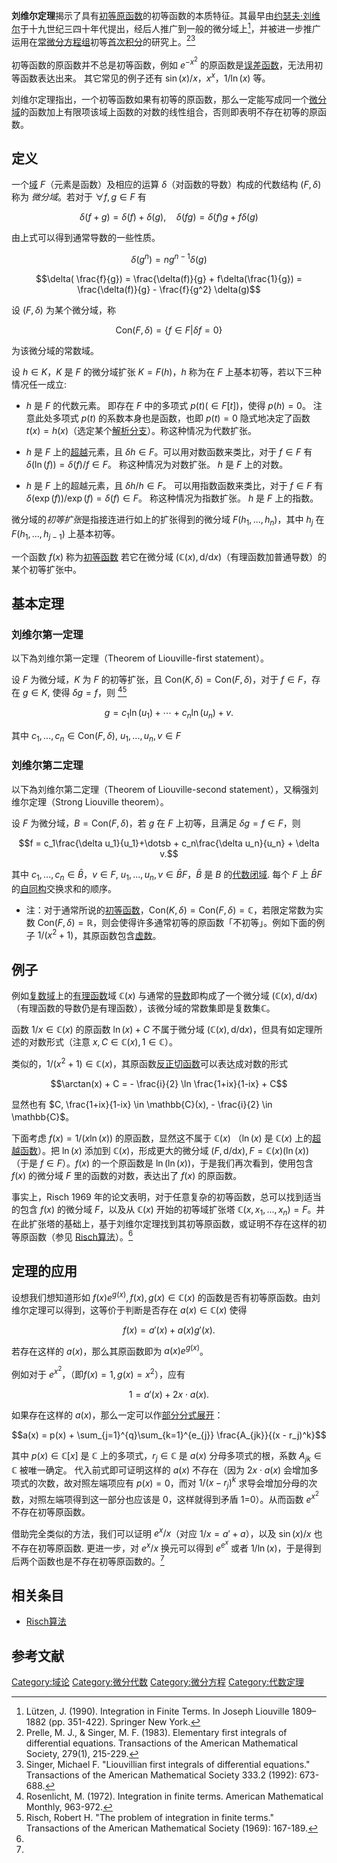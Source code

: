 {{Distinguish|刘维尔定理 (复分析)|刘维尔定理 (哈密顿力学)}}

'''刘维尔定理'''揭示了具有[[初等函数|初等]][[不定积分|原函数]]的初等函数的本质特征。其最早由[[约瑟夫·刘维尔|约瑟夫·刘维尔]]于十九世纪三四十年代提出，经后人推广到一般的微分域上<ref>Lützen, J. (1990). Integration in Finite Terms. In Joseph Liouville 1809–1882 (pp. 351-422). Springer New York.</ref>，并被进一步推广运用在[[常微分方程|常微分方程组]]初等[[首次积分|首次积分]]的研究上。<ref>Prelle, M. J., & Singer, M. F. (1983). Elementary first integrals of differential equations. Transactions of the American Mathematical Society, 279(1), 215-229.</ref><ref>Singer, Michael F. "Liouvillian first integrals of differential equations." Transactions of the American Mathematical Society 333.2 (1992): 673-688.</ref>

初等函数的原函数并不总是初等函数，例如 <math>e^{-x^2}</math> 的原函数是[[误差函数|误差函数]]，无法用初等函数表达出来。 其它常见的例子还有 <math> \sin(x)/x </math>，<math> x^x </math>，<math> 1/\ln(x) </math> 等。

刘维尔定理指出，一个初等函数如果有初等的原函数，那么一定能写成同一个[[微分域|微分域]]的函数加上有限项该域上函数的对数的线性组合，否则即表明不存在初等的原函数。

== 定义 ==
{{See also|微分域}}

一个[[域_(數學)|域]] <math>F</math>（元素是函数）及相应的运算 <math>\delta</math>（对函数的导数）构成的代数结构 <math>(F, \delta)</math> 称为 ''微分域''。若对于 <math>\forall f,g \in F</math> 有

:<math>\delta(f + g) = \delta(f) + \delta(g),\quad \delta(fg) = \delta(f)g + f\delta(g)</math>

由上式可以得到通常导数的一些性质。

:<math>\delta(g^n) = n g^{n-1} \delta(g)</math>
:<math>\delta( \frac{f}{g}) = \frac{\delta(f)}{g} + f\delta(\frac{1}{g}) = \frac{\delta(f)}{g} - \frac{f}{g^2} \delta(g)</math>


设 <math>(F, \delta)</math> 为某个微分域，称

:<math>\mathrm{Con}(F, \delta) = \{f \in F | \delta f = 0\}</math>

为该微分域的常数域。


设 <math>h \in K</math>，''K'' 是 ''F'' 的微分域扩张 <math>K = F(h)</math>，<math>h</math> 称为在 <math>F</math> 上基本初等，若以下三种情况任一成立:

* <math>h</math> 是 <math>F</math> 的代数元素。 即存在 <math>F</math> 中的多项式 <math>p(t) (\in F[t])</math>，使得 <math>p(h)=0</math>。 注意此处多项式 <math>p(t)</math> 的系数本身也是函数，也即 <math>p(t)=0</math> 隐式地决定了函数 <math>t(x) = h(x)</math>（选定某个[[解析分支|解析分支]]）。称这种情况为代数扩张。

* <math>h</math> 是 <math>F</math> 上的[[超越函数|超越]]元素，且 <math>\delta h \in F</math>。可以用对数函数来类比，对于 <math>f \in F</math> 有 <math>\delta(\ln(f)) = \delta(f)/f \in F</math>。 称这种情况为对数扩张。 <math>h</math> 是 <math>F</math> 上的对数。

* <math>h</math> 是 <math>F</math> 上的超越元素，且 <math>\delta h / h \in F</math>。 可以用指数函数来类比，对于 <math>f \in F</math> 有 <math>\delta(\exp(f)) / \exp(f) = \delta(f) \in F</math>。 称这种情况为指数扩张。 <math>h</math> 是 <math>F</math> 上的指数。


微分域的''初等扩张''是指接连进行如上的扩张得到的微分域 <math>F(h_1, ..., h_n)</math>，其中 <math>h_j</math> 在 <math>F(h_1, ..., h_{j-1})</math> 上基本初等。


一个函数 <math>f(x)</math> 称为[[初等函数|初等函数]] 若它在微分域 <math>(\mathbb{C}(x), \mathrm{d} / \mathrm{d}x)</math>（有理函数加普通导数）的某个初等扩张中。

== 基本定理 ==
=== 刘维尔第一定理 ===
以下為刘维尔第一定理（Theorem of Liouville-first statement）。

设 <math>F</math> 为微分域，<math>K</math> 为 <math>F</math> 的初等扩张，且 <math>\mathrm{Con}(K, \delta) = \mathrm{Con}(F, \delta)</math>，对于 <math>f \in F</math>，存在 <math>g \in K</math>, 使得 <math>\delta g = f</math>，则
<ref name="#1">Rosenlicht, M. (1972). Integration in finite terms. American Mathematical Monthly, 963-972.</ref><ref name="#2">Risch, Robert H. "The problem of integration in finite terms." Transactions of the American Mathematical Society (1969): 167-189.</ref>

::<math>g = c_1 \ln(u_1)+ \dotsb + c_n \ln(u_n) + v.</math>

其中 <math>c_1, ..., c_n \in \mathrm{Con}(F, \delta)</math>, <math>u_1, ..., u_n, v \in F</math>

=== 刘维尔第二定理 ===
以下為刘维尔第二定理（Theorem of Liouville-second statement），又稱强刘维尔定理（Strong Liouville theorem）。

设 <math>F</math> 为微分域，<math>B = \mathrm{Con}(F, \delta)</math>，若 <math>g</math> 在 <math>F</math> 上初等，且满足 <math>\delta g = f \in F</math>，则

:<math>f = c_1\frac{\delta u_1}{u_1}+\dotsb + c_n\frac{\delta u_n}{u_n} + \delta v.</math>

其中 <math>c_1, ..., c_n \in \bar{B}</math>，<math>v \in F</math>, <math>u_1, ..., u_n, v \in \bar{B}F</math>，<math>\bar{B}</math> 是 <math>B</math> 的[[代数闭域|代数闭域]].
每个 <math>F</math> 上 <math>\bar{B}F</math> 的[[自同构|自同构]]交换求和的顺序。

*注：对于通常所说的[[初等函数|初等函数]]，<math>\mathrm{Con}(K, \delta) = \mathrm{Con}(F, \delta) = \mathbb{C}</math>，若限定常数为实数 <math>\mathrm{Con}(F, \delta) = \mathbb{R}</math>，则会使得许多通常初等的原函数「不初等」。例如下面的例子 <math>1/(x^2+1)</math>，其原函数包含[[虚数|虚数]]。

== 例子 ==

例如[[复数域|复数域]]上的[[有理函数|有理函数]]域 <math>\mathbb{C}(x)</math> 与通常的[[导数|导数]]即构成了一个微分域 <math>(\mathbb{C}(x), \mathrm{d}/\mathrm{d}x)</math>（有理函数的导数仍是有理函数），该微分域的常数集即是复数集<math>\mathbb{C}</math>。

函数 <math> 1/x \in \mathbb{C}(x) </math> 的原函数 <math> \ln(x)+C </math> 不属于微分域 <math>(\mathbb{C}(x), \mathrm{d}/\mathrm{d}x)</math>，但具有如定理所述的对数形式（注意 <math> x, C \in \mathbb{C}(x), 1 \in \mathbb{C} </math>）。


类似的，<math>1/(x^2+1) \in \mathbb{C}(x) </math>，其原函数[[三角函数#反三角函数|反正切函数]]可以表达成对数的形式

:<math> \arctan(x) + C = - \frac{i}{2} \ln \frac{1+ix}{1-ix} + C </math>

显然也有 <math>C, \frac{1+ix}{1-ix} \in \mathbb{C}(x), - \frac{i}{2} \in \mathbb{C}</math>。

下面考虑 <math> f(x) = 1/(x \ln(x)) </math> 的原函数，显然这不属于 <math> \mathbb{C}(x) </math> （<math> \ln(x) </math> 是 <math> \mathbb{C}(x) </math> 上的[[超越函数|超越函数]]）。把 <math> \ln(x) </math> 添加到 <math> \mathbb{C}(x) </math>，形成更大的微分域 <math> (F, \mathrm{d}/\mathrm{d}x), F = \mathbb{C}(x)(\ln(x)) </math>（于是 <math> f \in F </math>）。<math>f(x)</math> 的一个原函数是 <math> \ln(\ln(x)) </math>，于是我们再次看到，使用包含 <math>f(x)</math> 的微分域 <math>F</math> 里的函数的对数，表达出了 <math>f(x)</math> 的原函数。

事实上，Risch 1969 年的论文表明，对于任意复杂的初等函数，总可以找到适当的包含 <math>f(x)</math> 的微分域 <math>F</math>，以及从 <math>\mathbb{C}(x)</math> 开始的初等域扩张塔 <math>\mathbb{C}(x,x_1,...,x_n) = F</math>。并在此扩张塔的基础上，基于刘维尔定理找到其初等原函数，或证明不存在这样的初等原函数（参见 [[Risch算法|Risch算法]]）。<ref name="#2"/>

== 定理的应用 ==

设想我们想知道形如 <math>f(x) e^{g(x)}, f(x),g(x) \in \mathbb{C}(x)</math> 的函数是否有初等原函数。由刘维尔定理可以得到，这等价于判断是否存在 <math>a(x) \in \mathbb{C}(x) </math> 使得

:<math> f(x) = a'(x) + a(x) g'(x).</math>

若存在这样的 <math>a(x)</math>，那么其原函数即为 <math>a(x) e^{g(x)}</math>。

例如对于 <math>e^{x^2}</math>，（即<math>f(x)=1, g(x)=x^2</math>），应有 

:<math> 1 = a'(x) + 2x \cdot a(x).</math>

如果存在这样的 <math>a(x)</math>，那么一定可以作[[部分分式展开|部分分式展开]]：

:<math> a(x) = p(x) + \sum_{j=1}^{q}\sum_{k=1}^{e_{j}} \frac{A_{jk}}{(x - r_j)^k} </math>

其中 <math>p(x) \in \mathbb{C}[x]</math> 是 <math>\mathbb{C}</math> 上的多项式，<math>r_j \in \mathbb{C}</math> 是 <math>a(x)</math> 分母多项式的根，系数 <math>A_{jk} \in \mathbb{C}</math> 被唯一确定。
代入前式即可证明这样的 <math>a(x)</math> 不存在（因为 <math>2x \cdot a(x)</math> 会增加多项式的次数，故对照左端项应有 <math>p(x)=0</math>，而对 <math> 1/(x - r_j)^k </math> 求导会增加分母的次数，对照左端项得到这一部分也应该是 0，这样就得到矛盾 1=0）。从而函数 <math>e^{x^2}</math> 不存在初等原函数。

借助完全类似的方法，我们可以证明 <math>e^{x}/x</math>（对应 <math> 1/x = a' + a </math>），以及 <math>\sin(x)/x</math> 也不存在初等原函数. 更进一步，对 <math>e^{x}/x</math> 换元可以得到 <math>e^{e^x}</math> 或者 <math>1 / \ln(x)</math>，于是得到后两个函数也是不存在初等原函数的。<ref name="#1"/>

== 相关条目 ==
*[[Risch算法|Risch算法]]

== 参考文献 ==
{{reflist}}

[[Category:域论|Category:域论]]
[[Category:微分代数|Category:微分代数]]
[[Category:微分方程|Category:微分方程]]
[[Category:代数定理|Category:代数定理]]